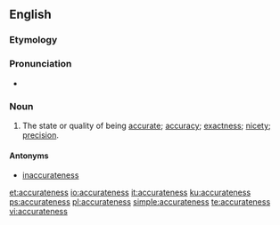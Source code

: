 ==English==

===Etymology===
{{suffix|accurate|ness|lang=en}}

===Pronunciation===
* {{a|US}} {{IPA|/ˈæk.jə.ɹət.nəs/|lang=en}}

===Noun===
{{en-noun|-}}

# The state or quality of being [[accurate]]; [[accuracy]]; [[exactness]]; [[nicety]]; [[precision]].

====Antonyms====
* [[inaccurateness]]

[[et:accurateness]]
[[io:accurateness]]
[[it:accurateness]]
[[ku:accurateness]]
[[ps:accurateness]]
[[pl:accurateness]]
[[simple:accurateness]]
[[te:accurateness]]
[[vi:accurateness]]